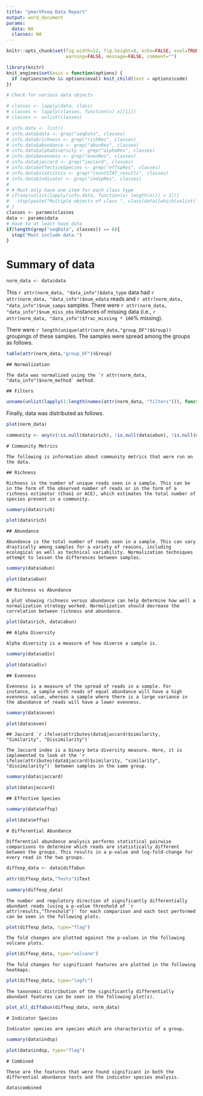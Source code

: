 ```yaml
---
title: "pmartRseq Data Report"
output: word_document
params:
  data: NA
  classes: NA
---
```


```r
knitr::opts_chunk$set(fig.width=12, fig.height=8, echo=FALSE, eval=TRUE,
                      warning=FALSE, message=FALSE, comment="")
```

```r
library(knitr)
knit_engines$set(asis = function(options) {
  if (options$echo && options$eval) knit_child(text = options$code)
})
```

```r
# Check for various data objects

# classes <- lapply(data, class)
# classes <- lapply(classes, function(x) x[[1]])
# classes <- unlist(classes)

# info.data <- list()
# info.data$data <- grep("seqData", classes)
# info.data$richness <- grep("richRes", classes)
# info.data$abundance <- grep("abunRes", classes)
# info.data$alphaDiversity <- grep("alphaRes", classes)
# info.data$evenness <- grep("evenRes", classes)
# info.data$jaccard <- grep("jaccard", classes)
# info.data$effectiveSpecies <- grep("effspRes", classes)
# info.data$statistics <- grep("countSTAT_results", classes)
# info.data$indicator <- grep("indspRes", classes)
# 
# # Must only have one item for each class type
# if(any(unlist(lapply(info.data, function(x) length(x))) > 1)){
#   stop(paste("Multiple objects of class ", class(data[[which(unlist(lapply(info.data, length)) > 1)]]), ". This function can only accept one. In the case of multiple data objects, only use the normalized data object.", sep=""))
# }
classes <- params$classes
data <- params$data
# Have to at least have data
if(length(grep("seqData", classes)) == 0){
  stop("Must include data.")
}

```

# Summary of data

```r
norm_data <- data$data
```

This `r attr(norm_data, "data_info")$data_type` data had `r attr(norm_data, "data_info")$num_edata` reads and `r attr(norm_data, "data_info")$num_samps` samples. There were `r attr(norm_data, "data_info")$num_miss_obs` instances of missing data (i.e., `r attr(norm_data, "data_info")$frac_missing * 100`% missing). 

There were `r length(unique(attr(norm_data,"group_DF")$Group))` groupings of these samples. The samples were spread among the groups as follows.

```r
table(attr(norm_data,"group_DF")$Group)
```

```asis
## Normalization

The data was normalized using the `r attr(norm_data, "data_info")$norm_method` method.
```

```asis
## Filters
```

```r
unname(unlist(lapply(1:length(names(attr(norm_data, "filters"))), function(x) attr(norm_data, "filters")[[x]][1])))
```

Finally, data was distributed as follows.

```r
plot(norm_data)
```

```r
community <- any(c(!is.null(data$rich), !is.null(data$abun), !is.null(data$adiv), !is.null(data$even), !is.null(data$jaccard)))
```

```asis
# Community Metrics

The following is information about community metrics that were run on the data.

```

```asis
## Richness

Richness is the number of unique reads seen in a sample. This can be in the form of the observed number of reads or in the form of a richness estimator (Chao1 or ACE), which estimates the total number of species present in a community.

```

```r
summary(data$rich)

plot(data$rich)
```

```asis
## Abundance

Abundance is the total number of reads seen in a sample. This can vary drastically among samples for a variety of reasons, including ecological as well as technical variability. Normalization techniques attempt to lessen the differences between samples.

```

```r
summary(data$abun)

plot(data$abun)
```

```asis
## Richness vs Abundance

A plot showing richness versus abundance can help determine how well a normalization strategy worked. Normalization should decrease the correlation between richness and abundance.

```

```r
plot(data$rich, data$abun)
```

```asis
## Alpha Diversity

Alpha diversity is a measure of how diverse a sample is.

```

```r
summary(data$adiv)

plot(data$adiv)
```

```asis
## Evenness

Evenness is a measure of the spread of reads in a sample. For instance, a sample with reads of equal abundance will have a high evenness value, whereas a sample where there is a large variance in the abundance of reads will have a lower evenness.

```

```r
summary(data$even)

plot(data$even)
```

```asis
## Jaccard `r ifelse(attributes(data$jaccard)$similarity, "Similarity", "Dissimilarity")`

The Jaccard index is a binary beta diversity measure. Here, it is implemented to look at the `r ifelse(attributes(data$jaccard)$similarity, "similarity", "dissimilarity")` between samples in the same group.

```

```r
summary(data$jaccard)

plot(data$jaccard)
```

```asis
## Effective Species

```

```r
summary(data$effsp)

plot(data$effsp)
```

```asis
# Differential Abundance

Differential abundance analysis performs statistical pairwise comparisons to determine which reads are statistically different between the groups. This results in a p-value and log-fold-change for every read in the two groups.

```

```r
diffexp_data <- data$diffabun

attr(diffexp_data,"Tests")$Text
```

```r
summary(diffexp_data)
```

```asis
The number and regulatory direction of significantly differentially abundant reads (using a p-value threshold of `r attr(results,"Threshold")` for each comparison and each test performed can be seen in the following plots. 

```

```r
plot(diffexp_data, type="flag")
```

```asis
The fold changes are plotted against the p-values in the following volcano plots.

```

```r
plot(diffexp_data, type="volcano")
```

```asis
The fold changes for significant features are plotted in the following heatmaps.

```

```r
plot(diffexp_data, type="logfc")
```

```asis
The taxonomic distribution of the significantly differentially abundant features can be seen in the following plot(s).

```

```r
plot_all_diffabun(diffexp_data, norm_data)
```

```asis
# Indicator Species

Indicator species are species which are characteristic of a group.

```

```r
summary(data$indsp)

plot(data$indsp, type="flag")
```

```asis
# Combined

These are the features that were found significant in both the differential abundance tests and the indicator species analysis.

```

```r
data$combined
```